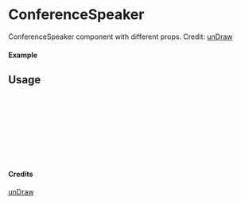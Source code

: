 
<Meta of={ConferenceSpeaker} title="unDraw/ConferenceSpeaker" />

# ConferenceSpeaker

ConferenceSpeaker component with different props.
Credit: [unDraw](https://undraw.co/illustrations)

#### Example

<Canvas of={ConferenceSpeaker.Primary} />

## Usage

```ts
import { ConferenceSpeaker } from "yadl-ui";

const Example = () => {
  return (
      <ConferenceSpeaker />
  );
};

export default Example;
```

#### Credits
[unDraw](https://undraw.co/illustrations)

